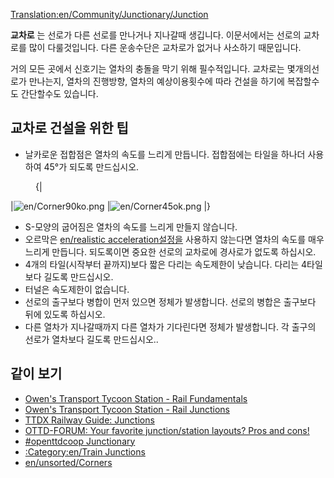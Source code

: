 [[Translation:en/Community/Junctionary/Junction]]
{{ko/교차로}}

'''교차로''' 는 선로가 다른 선로를 만나거나 지나갈때 생깁니다. 
이문서에서는 선로의 교차로를 많이 다룰것입니다. 다른 운송수단은 교차로가 없거나 사소하기 때문입니다.

거의 모든 곳에서 신호기는 열차의 충돌을 막기 위해 필수적입니다. 교차로는 몇개의선로가 만나는지, 열차의 진행방향, 열차의 예상이용횟수에 따라 건설을 하기에 복잡할수도 간단할수도 있습니다.



==교차로 건설을 위한 팁==

* 날카로운 접합점은 열차의 속도를 느리게 만듭니다. 접합점에는 타일을 하나더 사용하여 45&deg;가 되도록 만드십시오.
:{|
|[[File:en/Corner90ko.png]]
|[[File:en/Corner45ok.png]]
|}
* S-모양의 굽어짐은 열차의 속도를 느리게 만들지 않습니다.
* 오르막은 [[en/realistic acceleration]]설정을 사용하지 않는다면 열차의 속도를 매우 느리게 만듭니다. 되도록이면 중요한 선로의 교차로에 경사로가 없도록 하십시오.
* 4개의 타일(시작부터 끝까지)보다 짧은 다리는 속도제한이 낮습니다. 다리는 4타일보다 길도록 만드십시오.
* 터널은 속도제한이 없습니다.
* 선로의 출구보다 병합이 먼저 있으면 정체가 발생합니다. 선로의 병합은 출구보다 뒤에 있도록 하십시오.
* 다른 열차가 지나갈때까지 다른 열차가 기다린다면 정체가 발생합니다. 각 출구의 선로가 열차보다 길도록 만드십시오..

==같이 보기==
* [http://www.transporttycoon.net/rail Owen's Transport Tycoon Station - Rail Fundamentals]
* [http://www.transporttycoon.net/junctions Owen's Transport Tycoon Station - Rail Junctions]
* [http://uwe.s2000.ws/ttdx/network/junctions.php?lang=en TTDX Railway Guide: Junctions]
* [http://www.tt-forums.net/viewtopic.php?p=251709#251709 OTTD-FORUM: Your favorite junction/station layouts? Pros and cons!]
* [http://wiki.openttdcoop.org/Junctionary #openttdcoop Junctionary]
* [[:Category:en/Train Junctions]]
* [[en/unsorted/Corners]]